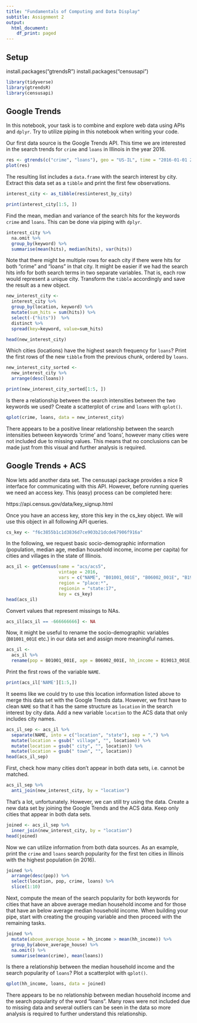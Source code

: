 ```yaml
---
title: "Fundamentals of Computing and Data Display"
subtitle: Assignment 2
output:
  html_document:
    df_print: paged
---
```


## Setup

install.packages("gtrendsR")
install.packages("censusapi")
```r
library(tidyverse)
library(gtrendsR)
library(censusapi)
```

## Google Trends

In this notebook, your task is to combine and explore web data using APIs and `dplyr`. Try to utilize piping in this notebook when writing your code.

Our first data source is the Google Trends API. This time we are interested in the search trends for `crime` and `loans` in Illinois in the year 2016.

```r
res <- gtrends(c("crime", "loans"), geo = "US-IL", time = "2016-01-01 2016-12-31", low_search_volume = TRUE)
plot(res)
```

The resulting list includes a `data.frame` with the search interest by city. Extract this data set as a `tibble` and print the first few observations.

```r

interest_city <- as_tibble(res$interest_by_city)

print(interest_city[1:5, ])

```

Find the mean, median and variance of the search hits for the keywords `crime` and `loans`. This can be done via piping with `dplyr`.

```r

interest_city %>%
  na.omit %>%
  group_by(keyword) %>%
  summarise(mean(hits), median(hits), var(hits))

```

Note that there might be multiple rows for each city if there were hits for both "crime" and "loans" in that city. It might be easier if we had the search hits info for both search terms in two separate variables. That is, each row would represent a unique city. Transform the `tibble` accordingly and save the result as a new object.

```r

new_interest_city <- 
  interest_city %>%
  group_by(location, keyword) %>%
  mutate(sum_hits = sum(hits)) %>%
  select(-("hits"))  %>%
  distinct %>%
  spread(key=keyword, value=sum_hits)

head(new_interest_city)

```

Which cities (locations) have the highest search frequency for `loans`? Print the first rows of the new `tibble` from the previous chunk, ordered by `loans`.

```r

new_interest_city_sorted <- 
  new_interest_city %>%
  arrange(desc(loans))

print(new_interest_city_sorted[1:5, ])

```

Is there a relationship between the search intensities between the two keywords we used? Create a scatterplot of `crime` and `loans` with `qplot()`.

```r

qplot(crime, loans, data = new_interest_city)

```
There appears to be a positive linear relationship between the search intensities between keywords 'crime' and 'loans', however many cities were not included due to missing values. This means that no conclusions can be made just from this visual and further analysis is required. 


## Google Trends + ACS

Now lets add another data set. The censusapi package provides a nice R interface for communicating with this API. However, before running queries we need an access key. This (easy) process can be completed here:

https://api.census.gov/data/key_signup.html

Once you have an access key, store this key in the cs_key object. We will use this object in all following API queries.

```r
cs_key <- "f6c3855b1c1d3836d7ce903b21dcde67906f916a"
```

In the following, we request basic socio-demographic information (population, median age, median household income, income per capita) for cities and villages in the state of Illinois.

```r
acs_il <- getCensus(name = "acs/acs5",
                    vintage = 2016, 
                    vars = c("NAME", "B01001_001E", "B06002_001E", "B19013_001E", "B19301_001E"), 
                    region = "place:*", 
                    regionin = "state:17",
                    key = cs_key)
head(acs_il)
```

Convert values that represent missings to NAs.

```r
acs_il[acs_il == -666666666] <- NA
```

Now, it might be useful to rename the socio-demographic variables (`B01001_001E` etc.) in our data set and assign more meaningful names. 

```r
acs_il <-
  acs_il %>%
  rename(pop = B01001_001E, age = B06002_001E, hh_income = B19013_001E, income = B19301_001E)
```

Print the first rows of the variable `NAME`.

```r

print(acs_il['NAME'][1:5,])

```

It seems like we could try to use this location information listed above to merge this data set with the Google Trends data. However, we first have to clean `NAME` so that it has the same structure as `location` in the search interest by city data. Add a new variable `location` to the ACS data that only includes city names. 

```r

acs_il_sep <- acs_il %>%
  separate(NAME, into = c("location", "state"), sep = ",") %>%
  mutate(location = gsub(" village", "", location)) %>%
  mutate(location = gsub(" city", "", location)) %>%
  mutate(location = gsub(" town", "", location))
head(acs_il_sep)

```

First, check how many cities don't appear in both data sets, i.e. cannot be matched.

```r

acs_il_sep %>%
  anti_join(new_interest_city, by = "location")

```

That's a lot, unfortunately. However, we can still try using the data. Create a new data set by joining the Google Trends and the ACS data. Keep only cities that appear in both data sets. 

```r

joined <- acs_il_sep %>%
  inner_join(new_interest_city, by = "location")
head(joined)

```

Now we can utilize information from both data sources. As an example, print the `crime` and `loans` search popularity for the first ten cities in Illinois with the highest population (in 2016).

```r

joined %>%
  arrange(desc(pop)) %>%
  select(location, pop, crime, loans) %>%
  slice(1:10)

```

Next, compute the mean of the search popularity for both keywords for cities that have an above average median household income and for those that have an below average median household income. When building your pipe, start with creating the grouping variable and then proceed with the remaining tasks.

```r

joined %>%
  mutate(above_average_house = hh_income > mean(hh_income)) %>%
  group_by(above_average_house) %>%
  na.omit() %>%
  summarise(mean(crime), mean(loans))

```

Is there a relationship between the median household income and the search popularity of `loans`? Plot a scatterplot with `qplot()`.

```r

qplot(hh_income, loans, data = joined)

```
There appears to be no relationship between median household income and the search popularity of the word "loans". Many rows were not included due to missing data and several outliers can be seen in the data so more analysis is required to further understand this relationship.